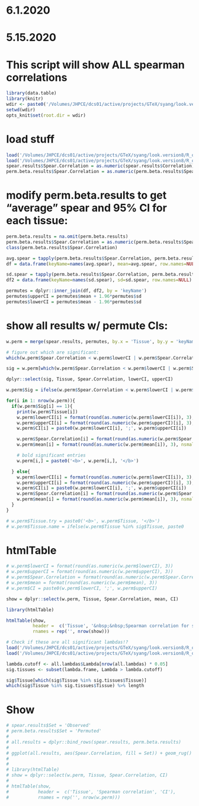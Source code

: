 # 6.1.2020
# 5.15.2020

# This script will show ALL spearman correlations
```r
library(data.table)
library(knitr)
wdir <- paste0('/Volumes/JHPCE/dcs01/active/projects/GTeX/syang/look.version8/')
setwd(wdir)
opts_knit$set(root.dir = wdir)
```

# load stuff
```r
load('/Volumes/JHPCE/dcs01/active/projects/GTeX/syang/look.version8/R_objects/perm.beta.results.rds')
load('/Volumes/JHPCE/dcs01/active/projects/GTeX/syang/look.version8/R_objects/spear.results.rds')
spear.results$Spear.Correlation = as.numeric(spear.results$Correlation)
perm.beta.results$Spear.Correlation = as.numeric(perm.beta.results$Spear.Correlation)
```

# modify perm.beta.results to get "average" spear and 95% CI for each tissue:
```r
perm.beta.results = na.omit(perm.beta.results)
perm.beta.results$Spear.Correlation = as.numeric(perm.beta.results$Spear.Correlation)
class(perm.beta.results$Spear.Correlation)

avg.spear = tapply(perm.beta.results$Spear.Correlation, perm.beta.results$Tissue, mean)
df = data.frame(keyName=names(avg.spear), mean=avg.spear, row.names=NULL)

sd.spear = tapply(perm.beta.results$Spear.Correlation, perm.beta.results$Tissue, sd)
df2 = data.frame(keyName=names(sd.spear), sd=sd.spear, row.names=NULL)

permutes = dplyr::inner_join(df, df2, by = 'keyName')
permutes$upperCI = permutes$mean + 1.96*permutes$sd
permutes$lowerCI = permutes$mean - 1.96*permutes$sd
```

# show all results w/ permute CIs:
```r
w.perm = merge(spear.results, permutes, by.x = 'Tissue', by.y = 'keyName')

# figure out which are significant:
which(w.perm$Spear.Correlation < w.perm$lowerCI | w.perm$Spear.Correlation > w.perm$upperCI) %>% length

sig = w.perm[which(w.perm$Spear.Correlation < w.perm$lowerCI | w.perm$Spear.Correlation > w.perm$upperCI),]

dplyr::select(sig, Tissue, Spear.Correlation, lowerCI, upperCI)

w.perm$Sig = ifelse(w.perm$Spear.Correlation < w.perm$lowerCI | w.perm$Spear.Correlation > w.perm$upperCI, 1, 0)

for(i in 1: nrow(w.perm)){
  if(w.perm$Sig[i] == 1){
    print(w.perm$Tissue[i])
    w.perm$lowerCI[i] = format(round(as.numeric(w.perm$lowerCI[i]), 3), nsmall = 3)
    w.perm$upperCI[i] = format(round(as.numeric(w.perm$upperCI)[i], 3), nsmall = 3)
    w.perm$CI[i] = paste0(w.perm$lowerCI[i], ';', w.perm$upperCI[i])

    w.perm$Spear.Correlation[i] = format(round(as.numeric(w.perm$Spear.Correlation[i]), 3), nsmall = 3)
    w.perm$mean[i] = format(round(as.numeric(w.perm$mean[i]), 3), nsmall = 3)

    # bold significant entries
    w.perm[i,] = paste0('<b>', w.perm[i,], '</b>')

  } else{
    w.perm$lowerCI[i] = format(round(as.numeric(w.perm$lowerCI[i]), 3), nsmall = 3)
    w.perm$upperCI[i] = format(round(as.numeric(w.perm$upperCI)[i], 3), nsmall = 3)
    w.perm$CI[i] = paste0(w.perm$lowerCI[i], ';', w.perm$upperCI[i])
    w.perm$Spear.Correlation[i] = format(round(as.numeric(w.perm$Spear.Correlation[i]), 3), nsmall = 3)
    w.perm$mean[i] = format(round(as.numeric(w.perm$mean[i]), 3), nsmall = 3)
  }
}

# w.perm$Tissue.try = paste0('<b>', w.perm$Tissue, '</b>')
# w.perm$Tissue.name = ifelse(w.perm$Tissue %in% sig$Tissue, paste0
```

# htmlTable
```r
# w.perm$lowerCI = format(round(as.numeric(w.perm$lowerCI), 3))
# w.perm$upperCI = format(round(as.numeric(w.perm$upperCI), 3))
# w.perm$Spear.Correlation = format(round(as.numeric(w.perm$Spear.Correlation), 3))
# w.perm$mean = format(round(as.numeric(w.perm$mean), 3))
# w.perm$CI = paste0(w.perm$lowerCI, ';', w.perm$upperCI)

show = dplyr::select(w.perm, Tissue, Spear.Correlation, mean, CI)

library(htmlTable)

htmlTable(show,
          header =  c('Tissue', '&nbsp;&nbsp;Spearman correlation for significant blood genes&nbsp;&nbsp;', '&nbsp;&nbsp;Average spearman correlation for 100 permuted random gene sets&nbsp;&nbsp;', '95% Confidence Interval'),
          rnames = rep('', nrow(show)))

# Check if these are all significant lambdas!?
load('/Volumes/JHPCE/dcs01/active/projects/GTeX/syang/look.version8/R_objects/lambda.frame.rds')
load('/Volumes/JHPCE/dcs01/active/projects/GTeX/syang/look.version8/R_objects/all.lambdas.rds')

lambda.cutoff <- all.lambdas$Lambda[nrow(all.lambdas) * 0.05] 
sig.tissues <- subset(lambda.frame, Lambda > lambda.cutoff)

sig$Tissue[which(sig$Tissue %in% sig.tissues$Tissue)]
which(sig$Tissue %in% sig.tissues$Tissue) %>% length

```

# Show
```r
# spear.results$Set = 'Observed'
# perm.beta.results$Set = 'Permuted'
# 
# all.results = dplyr::bind_rows(spear.results, perm.beta.results)
# 
# ggplot(all.results, aes(Spear.Correlation, fill = Set)) + geom_rug() + geom_density()+ geom_text(data = spear.results, aes(Spear.Correlation, y = 2, label = Tissue, vjust = -0.5), angle = 90, col = 'black') + geom_vline(xintercept = spear.results$Spear.Correlation, lty = 2, colour = "gray50") 
# 
# 
# library(htmlTable)
# show = dplyr::select(w.perm, Tissue, Spear.Correlation, CI)
# 
# htmlTable(show,
#           header =  c('Tissue', 'Spearman correlation', 'CI'),
#           rnames = rep('', nrow(w.perm)))
```




